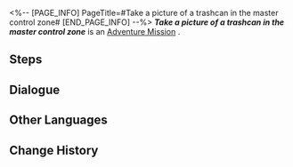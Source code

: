 <%-- [PAGE_INFO]
PageTitle=#Take a picture of a trashcan in the master control zone#
[END_PAGE_INFO] --%>
{{Stub|Dialogue, characters, and location(s)}}
{{Mission Infobox
|id            = 8000131
|title         = 
|image         = Mission Take a picture of a trashcan in the master control zone.png
|type          = Adventure
|event_name    = 
|chapter       = 
|requirements  = [[Companion Mission]] ''[[Punklorde Mentality]]'' completed
|summary       = <!--official mission summary from Fate's Atlas-->
|characters    = <!--characters that appear in this mission-->
|startLocation = <!--location as it intially appears on the mission screen-->
|world         = <!--i.e. Penacony-->
|area          = <!--i.e. A Child's Dream-->
|prev          = 
|next          = 
|exp           = 
|credits       = 
|stellarJade   = 
|other         = 
}}
'''''Take a picture of a trashcan in the master control zone''''' is an [[Adventure Mission]]<!--in [world]-->.

==Steps==


<!--
==Gameplay Notes==

--><!--
==Trial Character==

-->
==Dialogue==
{{Stub Dialogue}}
{{Dialogue Start}}
:{{tx}}
{{Dialogue End}}

==Other Languages==
{{Other Languages
|en   = Take a picture of a trashcan in the master control zone
|zhs  = 在主控舱段拍摄「垃圾桶」的照片
|zht  = 在主控艙段拍攝「垃圾桶」的照片
|ja   = 主制御部分で「ゴミ箱」の写真を撮る
|ko   = 메인 컨트롤 캐빈에서 「쓰레기통」 사진 촬영
|es   = Haz una foto de un cubo de basura en la zona de mando principal
|fr   = Prendre une poubelle en photo dans la Zone de contrôle principale
|ru   = Сделайте снимки урны для мусора в Главной контрольной зоне
|th   = ถ่ายภาพ "ถังขยะ" ที่ Master Control Zone
|vi   = Chụp ảnh "thùng rác" tại Khoang Điều Khiển Chính
|de   = Nimm in der Hauptkontrollzone ein Bild von einer Mülltonne auf.
|id   = Ambil foto "tong sampah" di Master Control Zone
|pt   = Tire uma foto de uma lata de lixo na Zona de Controle Principal
}}

==Change History==
{{Change History|1.1}}
